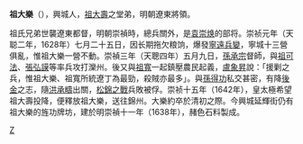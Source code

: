 '''祖大樂'''（{{bd|?||?||}}），興城人，[[祖大壽|祖大壽]]之堂弟，明朝遼東將領。

祖氏兄弟世襲遼東都督，明朝崇禎時，總兵關外，是[[袁崇焕|袁崇焕]]的部将。崇祯元年（天聪二年，1628年）七月二十五日，因长期拖欠粮饷，爆發[[寧遠兵變|寧遠兵變]]，寧城十三營俱亂，惟祖大樂一營不動。崇禎三年（天聰四年）五月九日，[[孫承宗|孫承宗]]督師，與[[祖可法|祖可法]]、[[張弘謨|張弘謨]]等率兵攻打灤州。後又與[[祖寬|祖寬]]一起鎮壓農民起義，[[盧象昇|盧象昇]]說：「援剿之兵，惟祖大樂、祖寬所統遼丁為最勁，殺賊亦最多」。與[[孫得功|孫得功]]私交甚密，有降[[後金|後金]]之志，隨[[洪承疇|洪承疇]]出關，[[松錦之戰|松錦之戰]]兵敗被俘。崇祯十五年（1642年），皇太極希望祖大壽投降，便釋放祖大樂，送往錦州。大樂約卒於清初之際。今興城延輝街仍有祖大樂的旌功牌坊，建於明崇禎十一年（1638年），赭色石料製成。

[[Category:明朝軍事人物|Z]]